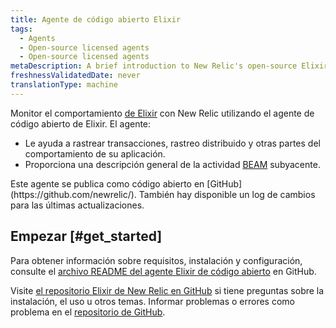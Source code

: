```yaml
---
title: Agente de código abierto Elixir
tags:
  - Agents
  - Open-source licensed agents
  - Open-source licensed agents
metaDescription: A brief introduction to New Relic's open-source Elixir agent.
freshnessValidatedDate: never
translationType: machine
---
```


Monitor el comportamiento [de Elixir](https://github.com/newrelic/elixir_agent) con New Relic utilizando el agente de código abierto de Elixir. El agente:

* Le ayuda a rastrear transacciones, rastreo distribuido y otras partes del comportamiento de su aplicación.
* Proporciona una descripción general de la actividad [BEAM](http://erlang.org/faq/implementations.html#idp32950544) subyacente.

<Callout variant="tip">
  Este agente se publica como código abierto en [GitHub](https://github.com/newrelic/). También hay disponible un log de cambios para las últimas actualizaciones.
</Callout>

## Empezar [#get_started]

Para obtener información sobre requisitos, instalación y configuración, consulte el [archivo README del agente Elixir de código abierto](https://github.com/newrelic/elixir_agent/blob/master/README.md) en GitHub.

Visite [el repositorio Elixir de New Relic en GitHub](https://github.com/newrelic/elixir_agent) si tiene preguntas sobre la instalación, el uso u otros temas. Informar problemas o errores como problema en el [repositorio de GitHub](https://github.com/newrelic/elixir_agent/issues).

<InstallFeedback/>